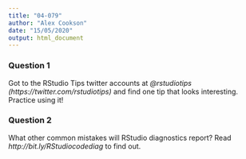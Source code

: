```yaml
---
title: "04-079"
author: "Alex Cookson"
date: "15/05/2020"
output: html_document
---
```


### Question 1

Got to the RStudio Tips twitter accounts at *@rstudiotips (https://twitter.com/rstudiotips)* and find one tip that looks interesting. Practice using it!


### Question 2

What other common mistakes will RStudio diagnostics report? Read *http://bit.ly/RStudiocodediag* to find out.